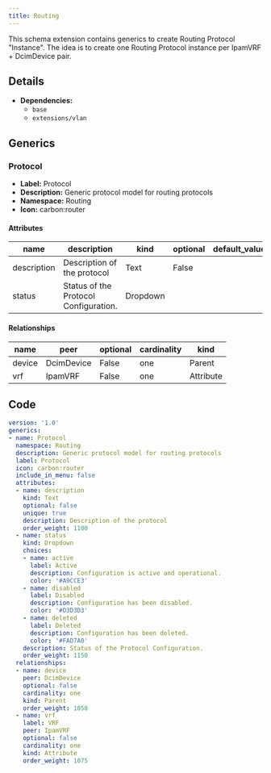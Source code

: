 ```yaml
---
title: Routing
---
```


This schema extension contains generics to create Routing Protocol "Instance". The idea is to create one Routing Protocol instance per IpamVRF + DcimDevice pair.

## Details

- **Dependencies:**
  - `base`
  - `extensions/vlan`

## Generics

### Protocol

- **Label:** Protocol
- **Description:** Generic protocol model for routing protocols
- **Namespace:** Routing
- **Icon:** carbon:router

#### Attributes

| name | description | kind | optional | default_value | choices |
| ---- | ----------- | ---- | -------- | ------------- | ------- |
| description | Description of the protocol | Text | False |  |  |
| status | Status of the Protocol Configuration. | Dropdown |  |  | active, disabled, deleted |

#### Relationships

| name | peer | optional | cardinality | kind |
| ---- | ---- | -------- | ----------- | ---- |
| device | DcimDevice | False | one | Parent |
| vrf | IpamVRF | False | one | Attribute |


## Code

```yaml
version: '1.0'
generics:
- name: Protocol
  namespace: Routing
  description: Generic protocol model for routing protocols
  label: Protocol
  icon: carbon:router
  include_in_menu: false
  attributes:
  - name: description
    kind: Text
    optional: false
    unique: true
    description: Description of the protocol
    order_weight: 1100
  - name: status
    kind: Dropdown
    choices:
    - name: active
      label: Active
      description: Configuration is active and operational.
      color: '#A9CCE3'
    - name: disabled
      label: Disabled
      description: Configuration has been disabled.
      color: '#D3D3D3'
    - name: deleted
      label: Deleted
      description: Configuration has been deleted.
      color: '#FAD7A0'
    description: Status of the Protocol Configuration.
    order_weight: 1150
  relationships:
  - name: device
    peer: DcimDevice
    optional: false
    cardinality: one
    kind: Parent
    order_weight: 1050
  - name: vrf
    label: VRF
    peer: IpamVRF
    optional: false
    cardinality: one
    kind: Attribute
    order_weight: 1075

```